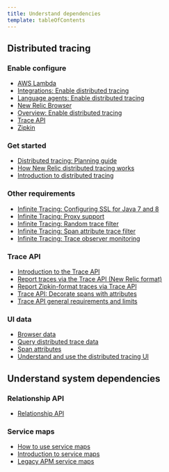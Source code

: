 ```yaml
---
title: Understand dependencies
template: tableOfContents
---
```


## Distributed tracing

### Enable configure

* [AWS Lambda](/docs/understand-dependencies/distributed-tracing/enable-configure/aws-lambda)
* [Integrations: Enable distributed tracing](/docs/understand-dependencies/distributed-tracing/enable-configure/integrations-enable-distributed-tracing)
* [Language agents: Enable distributed tracing](/docs/understand-dependencies/distributed-tracing/enable-configure/language-agents-enable-distributed-tracing)
* [New Relic Browser](/docs/understand-dependencies/distributed-tracing/enable-configure/new-relic-browser)
* [Overview: Enable distributed tracing](/docs/understand-dependencies/distributed-tracing/enable-configure/overview-enable-distributed-tracing)
* [Trace API](/docs/understand-dependencies/distributed-tracing/enable-configure/trace-api)
* [Zipkin](/docs/understand-dependencies/distributed-tracing/enable-configure/zipkin)

### Get started

* [Distributed tracing: Planning guide](/docs/understand-dependencies/distributed-tracing/get-started/distributed-tracing-planning-guide)
* [How New Relic distributed tracing works](/docs/understand-dependencies/distributed-tracing/get-started/how-new-relic-distributed-tracing-works)
* [Introduction to distributed tracing](/docs/understand-dependencies/distributed-tracing/get-started/introduction-distributed-tracing)

### Other requirements

* [Infinite Tracing: Configuring SSL for Java 7 and 8](/docs/understand-dependencies/distributed-tracing/other-requirements/infinite-tracing-configuring-ssl-java-7-8)
* [Infinite Tracing: Proxy support](/docs/understand-dependencies/distributed-tracing/other-requirements/infinite-tracing-proxy-support)
* [Infinite Tracing: Random trace filter](/docs/understand-dependencies/distributed-tracing/other-requirements/infinite-tracing-random-trace-filter)
* [Infinite Tracing: Span attribute trace filter](/docs/understand-dependencies/distributed-tracing/other-requirements/infinite-tracing-span-attribute-trace-filter)
* [Infinite Tracing: Trace observer monitoring](/docs/understand-dependencies/distributed-tracing/other-requirements/infinite-tracing-trace-observer-monitoring)

### Trace API

* [Introduction to the Trace API](/docs/understand-dependencies/distributed-tracing/trace-api/introduction-trace-api)
* [Report traces via the Trace API (New Relic format)](/docs/understand-dependencies/distributed-tracing/trace-api/report-new-relic-format-traces-trace-api)
* [Report Zipkin-format traces via Trace API](/docs/understand-dependencies/distributed-tracing/trace-api/report-zipkin-format-traces-trace-api)
* [Trace API: Decorate spans with attributes](/docs/understand-dependencies/distributed-tracing/trace-api/trace-api-decorate-spans-attributes)
* [Trace API general requirements and limits](/docs/understand-dependencies/distributed-tracing/trace-api/trace-api-general-requirements-limits)

### UI data

* [Browser data](/docs/understand-dependencies/distributed-tracing/ui-data/browser-data)
* [Query distributed trace data](/docs/understand-dependencies/distributed-tracing/ui-data/query-distributed-trace-data)
* [Span attributes](/docs/understand-dependencies/distributed-tracing/ui-data/span-attributes)
* [Understand and use the distributed tracing UI](/docs/understand-dependencies/distributed-tracing/ui-data/understand-use-distributed-tracing-ui)

## Understand system dependencies

### Relationship API

* [Relationship API](/docs/understand-dependencies/understand-system-dependencies/relationship-api/relationship-api)

### Service maps

* [How to use service maps](/docs/understand-dependencies/understand-system-dependencies/service-maps/how-use-service-maps)
* [Introduction to service maps](/docs/understand-dependencies/understand-system-dependencies/service-maps/introduction-service-maps)
* [Legacy APM service maps](/docs/understand-dependencies/understand-system-dependencies/service-maps/service-maps-apm)
